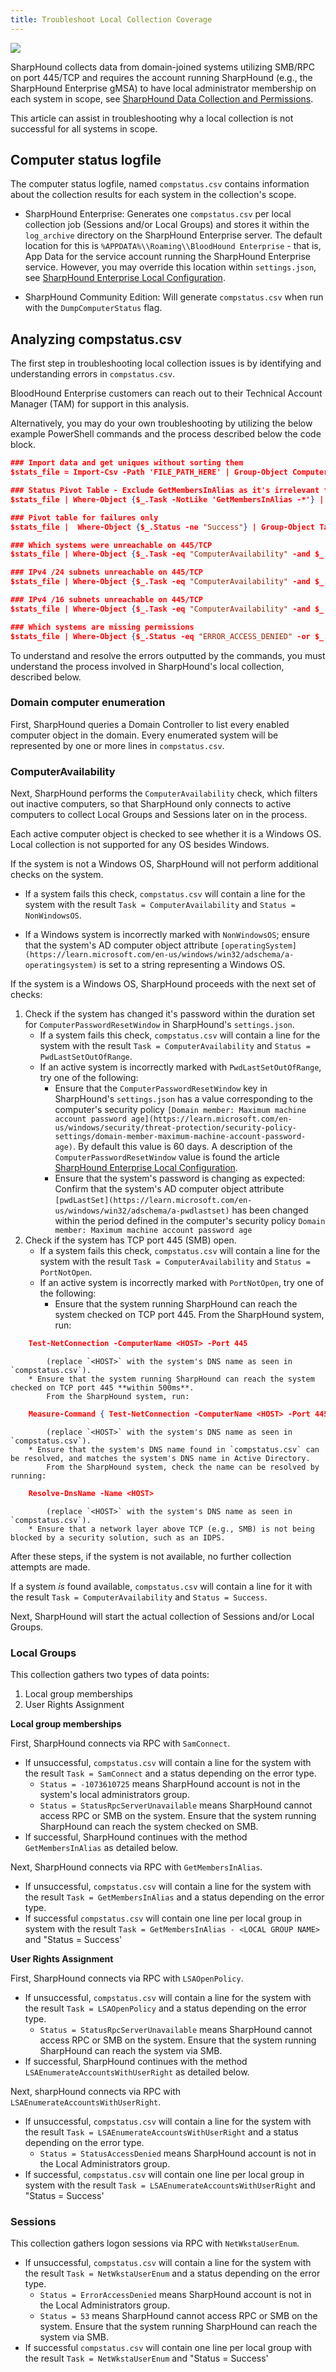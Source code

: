 ```yaml
---
title: Troubleshoot Local Collection Coverage
---
```


<img noZoom src="/assets/enterprise-AND-community-edition-pill-tag.svg"/> 

SharpHound collects data from domain-joined systems utilizing SMB/RPC on port 445/TCP and requires the account running SharpHound (e.g., the SharpHound Enterprise gMSA) to have local administrator membership on each system in scope, see [SharpHound Data Collection and Permissions](/collect-data/enterprise-collection/permissions).

This article can assist in troubleshooting why a local collection is not successful for all systems in scope.

## Computer status logfile
The computer status logfile, named `compstatus.csv` contains information about the collection results for each system in the collection's scope.

* SharpHound Enterprise: Generates one `compstatus.csv` per local collection job (Sessions and/or Local Groups) and stores it within the `log_archive` directory on the SharpHound Enterprise server. The default location for this is `%APPDATA%\\Roaming\\BloodHound Enterprise` - that is, App Data for the service account running the SharpHound Enterprise service. However, you may override this location within `settings.json`, see [SharpHound Enterprise Local Configuration](/install-data-collector/install-sharphound/local-configuration).


* SharpHound Community Edition: Will generate `compstatus.csv` when run with the `DumpComputerStatus` flag.

## Analyzing compstatus.csv

The first step in troubleshooting local collection issues is by identifying and understanding errors in `compstatus.csv`.

BloodHound Enterprise customers can reach out to their Technical Account Manager (TAM) for support in this analysis.

Alternatively, you may do your own troubleshooting by utilizing the below example PowerShell commands and the process described below the code block.
```json
### Import data and get uniques without sorting them
$stats_file = Import-Csv -Path 'FILE_PATH_HERE' | Group-Object ComputerName, Task, Status, IPAddress | ForEach-Object { $_.Group[0] }

### Status Pivot Table - Exclude GetMembersInAlias as it's irrelevant for troubleshooting
$stats_file | Where-Object {$_.Task -NotLike 'GetMembersInAlias -*'} | Group-Object Task, Status -NoElement | Format-Table -Autosize

### Pivot table for failures only
$stats_file |  Where-Object {$_.Status -ne "Success"} | Group-Object Task,Status -NoElement | Format-Table -Autosize

### Which systems were unreachable on 445/TCP
$stats_file | Where-Object {$_.Task -eq "ComputerAvailability" -and $_.Status -eq "PortNotOpen"}

### IPv4 /24 subnets unreachable on 445/TCP
$stats_file | Where-Object {$_.Task -eq "ComputerAvailability" -and $_.Status -eq "PortNotOpen" -and $_.IPAddress -match '^(?:[0-9]{1,3}\.){3}[0-9]{1,3}$'} | Group-Object {$_.IPAddress.Remove($_.IPAddress.LastIndexOf('.'))+'.0/24'} -NoElement | Sort-Object -property Count | Format-Table -Autosize

### IPv4 /16 subnets unreachable on 445/TCP
$stats_file | Where-Object {$_.Task -eq "ComputerAvailability" -and $_.Status -eq "PortNotOpen" -and $_.IPAddress -match '^(?:[0-9]{1,3}\.){3}[0-9]{1,3}$'} | Group-Object {($_.IPAddress.split(".")[0..1] -join ".") + ".0.0/16"} -NoElement | Sort-Object -property Count | Format-Table -Autosize

### Which systems are missing permissions
$stats_file | Where-Object {$_.Status -eq "ERROR_ACCESS_DENIED" -or $_.Status -eq "StatusAccessDenied"}
```
To understand and resolve the errors outputted by the commands, you must understand the process involved in SharpHound's local collection, described below.

### Domain computer enumeration

First, SharpHound queries a Domain Controller to list every enabled computer object in the domain. Every enumerated system will be represented by one or more lines in `compstatus.csv`.

### ComputerAvailability

Next, SharpHound performs the `ComputerAvailability` check, which filters out inactive computers, so that SharpHound only connects to active computers to collect Local Groups and Sessions later on in the process.

Each active computer object is checked to see whether it is a Windows OS. Local collection is not supported for any OS besides Windows.

If the system is not a Windows OS, SharpHound will not perform additional checks on the system.

* If a system fails this check, `compstatus.csv` will contain a line for the system with the result `Task = ComputerAvailability` and `Status = NonWindowsOS`.


* If a Windows system is incorrectly marked with `NonWindowsOS`; ensure that the system's AD computer object attribute `[operatingSystem](https://learn.microsoft.com/en-us/windows/win32/adschema/a-operatingsystem)` is set to a string representing a Windows OS.

If the system is a Windows OS, SharpHound proceeds with the next set of checks:

1.  Check if the system has changed it's password within the duration set for `ComputerPasswordResetWindow` in SharpHound's `settings.json`.
    * If a system fails this check, `compstatus.csv` will contain a line for the system with the result `Task = ComputerAvailability` and `Status = PwdLastSetOutOfRange`.
    * If an active system is incorrectly marked with `PwdLastSetOutOfRange`, try one of the following:
        * Ensure that the `ComputerPasswordResetWindow` key in SharpHound's `settings.json` has a value corresponding to the computer's security policy `[Domain member: Maximum machine account password age](https://learn.microsoft.com/en-us/windows/security/threat-protection/security-policy-settings/domain-member-maximum-machine-account-password-age)`. By default this value is 60 days. A description of the `ComputerPasswordResetWindow` value is found the article [SharpHound Enterprise Local Configuration](/install-data-collector/install-sharphound/local-configuration).
        * Ensure that the system's password is changing as expected: Confirm that the system's AD computer object attribute `[pwdLastSet](https://learn.microsoft.com/en-us/windows/win32/adschema/a-pwdlastset)` has been changed within the period defined in the computer's security policy `Domain member: Maximum machine account password age`
2.  Check if the system has TCP port 445 (SMB) open.
    * If a system fails this check, `compstatus.csv` will contain a line for the system with the result `Task = ComputerAvailability` and `Status = PortNotOpen`.
    * If an active system is incorrectly marked with `PortNotOpen`, try one of the following:
        * Ensure that the system running SharpHound can reach the system checked on TCP port 445.
            From the SharpHound system, run:
```json
    Test-NetConnection -ComputerName <HOST> -Port 445
```
            (replace `<HOST>` with the system's DNS name as seen in `compstatus.csv`).
        * Ensure that the system running SharpHound can reach the system checked on TCP port 445 **within 500ms**.
            From the SharpHound system, run:
```json
    Measure-Command { Test-NetConnection -ComputerName <HOST> -Port 445 }
```
            (replace `<HOST>` with the system's DNS name as seen in `compstatus.csv`).
        * Ensure that the system's DNS name found in `compstatus.csv` can be resolved, and matches the system's DNS name in Active Directory.
            From the SharpHound system, check the name can be resolved by running:
```json
    Resolve-DnsName -Name <HOST>
```
            (replace `<HOST>` with the system's DNS name as seen in `compstatus.csv`).
        * Ensure that a network layer above TCP (e.g., SMB) is not being blocked by a security solution, such as an IDPS.

After these steps, if the system is not available, no further collection attempts are made.

If a system _is_ found available, `compstatus.csv` will contain a line for it with the result `Task = ComputerAvailability` and `Status = Success`.

Next, SharpHound will start the actual collection of Sessions and/or Local Groups.

### Local Groups

This collection gathers two types of data points:

1.  Local group memberships
2.  User Rights Assignment

**Local group memberships**

First, SharpHound connects via RPC with `SamConnect`.

* If unsuccessful, `compstatus.csv` will contain a line for the system with the result `Task = SamConnect` and a status depending on the error type.
    * `Status = -1073610725` means SharpHound account is not in the system's local administrators group.
    * `Status = StatusRpcServerUnavailable` means SharpHound cannot access RPC or SMB on the system. Ensure that the system running SharpHound can reach the system checked on SMB.
* If successful, SharpHound continues with the method `GetMembersInAlias` as detailed below.

Next, SharpHound connects via RPC with `GetMembersInAlias`.

* If unsuccessful, `compstatus.csv` will contain a line for the system with the result `Task = GetMembersInAlias` and a status depending on the error type.
* If successful `compstatus.csv` will contain one line per local group in system with the result `Task = GetMembersInAlias - <LOCAL GROUP NAME>` and "Status = Success'

**User Rights Assignment**

First, SharpHound connects via RPC with `LSAOpenPolicy`.

* If unsuccessful, `compstatus.csv` will contain a line for the system with the result `Task = LSAOpenPolicy` and a status depending on the error type.
    * `Status = StatusRpcServerUnavailable` means SharpHound cannot access RPC or SMB on the system. Ensure that the system running SharpHound can reach the system via SMB.
* If successful, SharpHound continues with the method `LSAEnumerateAccountsWithUserRight` as detailed below.

Next, sharpHound connects via RPC with `LSAEnumerateAccountsWithUserRight`.

* If unsuccessful, `compstatus.csv` will contain a line for the system with the result `Task = LSAEnumerateAccountsWithUserRight` and a status depending on the error type.
    * `Status = StatusAccessDenied` means SharpHound account is not in the Local Administrators group.
* If successful, `compstatus.csv` will contain one line per local group in system with the result `Task = LSAEnumerateAccountsWithUserRight` and "Status = Success'

### Sessions

This collection gathers logon sessions via RPC with `NetWkstaUserEnum`.

* If unsuccessful, `compstatus.csv` will contain a line for the system with the result `Task = NetWkstaUserEnum` and a status depending on the error type.
    * `Status = ErrorAccessDenied` means SharpHound account is not in the Local Administrators group.
    * `Status = 53` means SharpHound cannot access RPC or SMB on the system. Ensure that the system running SharpHound can reach the system via SMB.
* If successful `compstatus.csv` will contain one line per local group with the result `Task = NetWkstaUserEnum` and "Status = Success'

